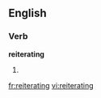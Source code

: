 
==English==

===Verb===
'''reiterating'''

# {{present participle of|[[reiterate]]}}

[[fr:reiterating]]
[[vi:reiterating]]